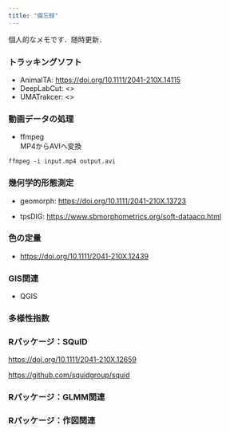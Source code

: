 ```yaml
---
title: "備忘録"
---
```


個人的なメモです．随時更新．

### トラッキングソフト

-   AnimalTA: <https://doi.org/10.1111/2041-210X.14115>
-   DeepLabCut: \<\>
-   UMATrakcer: \<\>

### 動画データの処理

-   ffmpeg\
    MP4からAVIへ変換

```         
ffmpeg -i input.mp4 output.avi
```

### 幾何学的形態測定

-   geomorph: <https://doi.org/10.1111/2041-210X.13723>

-   tpsDIG: <https://www.sbmorphometrics.org/soft-dataacq.html>

### 色の定量
- <https://doi.org/10.1111/2041-210X.12439>

### GIS関連

-   QGIS

### 多様性指数

### Rパッケージ：SQuID

<https://doi.org/10.1111/2041-210X.12659>

<https://github.com/squidgroup/squid>

### Rパッケージ：GLMM関連

### Rパッケージ：作図関連
